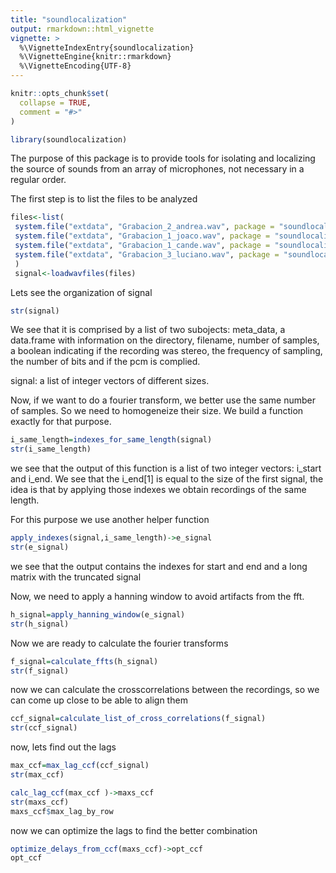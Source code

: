 ```yaml
---
title: "soundlocalization"
output: rmarkdown::html_vignette
vignette: >
  %\VignetteIndexEntry{soundlocalization}
  %\VignetteEngine{knitr::rmarkdown}
  %\VignetteEncoding{UTF-8}
---
```


```r
knitr::opts_chunk$set(
  collapse = TRUE,
  comment = "#>"
)
```

```r
library(soundlocalization)
```

The purpose of this package is to provide tools for isolating and localizing the source of sounds from an array of microphones, not necessary in a regular order. 

The first step is to list the files to be analyzed

```r
files<-list(
 system.file("extdata", "Grabacion_2_andrea.wav", package = "soundlocalization"),
 system.file("extdata", "Grabacion_1_joaco.wav", package = "soundlocalization"),
 system.file("extdata", "Grabacion_1_cande.wav", package = "soundlocalization"),
 system.file("extdata", "Grabacion_3_luciano.wav", package = "soundlocalization")
 )
 signal<-loadwavfiles(files)

```

Lets see the organization of signal
```r
str(signal)
```
We see that it is comprised by a list of two subojects: 
 meta_data, a data.frame with information on the directory, filename, number of samples, a boolean indicating if the recording was stereo, the frequency of sampling, the number of bits and if the pcm is complied. 

signal: a list of integer vectors of different sizes. 

Now, if we want to do a fourier transform, we better use the same number of samples. So we need to homogeneize their size. 
We build a function exactly for that purpose. 

```r
i_same_length=indexes_for_same_length(signal)
str(i_same_length)
```

we see that the output of this function is a list of two integer vectors: i_start and i_end. We see that the i_end[1] is equal to the size of the first signal, the idea is that by applying those indexes we obtain recordings of the same length. 

For this purpose we use another helper function
```r
apply_indexes(signal,i_same_length)->e_signal
str(e_signal)
```
we see that the output contains the indexes for start and end and a long matrix with the truncated signal 


Now, we need to apply a hanning window to avoid artifacts from the fft. 
```r
h_signal=apply_hanning_window(e_signal)
str(h_signal)
```



Now we are ready to calculate the fourier transforms

```r
f_signal=calculate_ffts(h_signal)
str(f_signal)
```




now we can calculate the crosscorrelations between the recordings, so we can come up close to be able to align them
```r
ccf_signal=calculate_list_of_cross_correlations(f_signal)
str(ccf_signal)  
```

now, lets find out the lags

```r
max_ccf=max_lag_ccf(ccf_signal)
str(max_ccf)
```
```r
calc_lag_ccf(max_ccf )->maxs_ccf
str(maxs_ccf)
maxs_ccf$max_lag_by_row
```
now we can optimize the lags to find the better combination
```r
optimize_delays_from_ccf(maxs_ccf)->opt_ccf
opt_ccf
```


